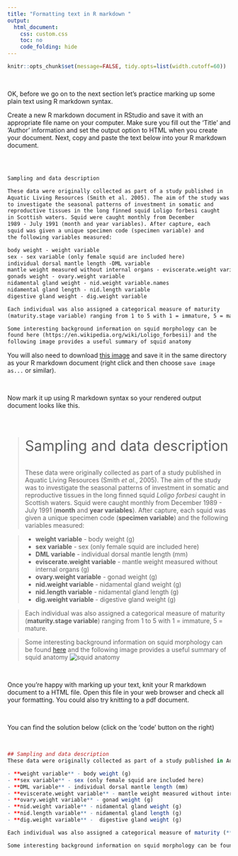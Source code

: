 ```yaml
---
title: "Formatting text in R markdown "
output:
  html_document:
    css: custom.css
    toc: no
    code_folding: hide
---
```


```r
knitr::opts_chunk$set(message=FALSE, tidy.opts=list(width.cutoff=60))
```

\  

OK, before we go on to the next section let's practice marking up some plain text using R markdown syntax.

Create a new R markdown document in RStudio and save it with an appropriate file name on your computer. Make sure you fill out the 'Title' and 'Author' information and set the output option to HTML when you create your document. Next, copy and paste the text below into your R markdown document.

\  

```markdown

Sampling and data description

These data were originally collected as part of a study published in  
Aquatic Living Resources (Smith et al. 2005). The aim of the study was  
to investigate the seasonal patterns of investment in somatic and  
reproductive tissues in the long finned squid Loligo forbesi caught  
in Scottish waters. Squid were caught monthly from December   
1989 - July 1991 (month and year variables). After capture, each  
squid was given a unique specimen code (specimen variable) and  
the following variables measured: 

body weight - weight variable 
sex - sex variable (only female squid are included here)
individual dorsal mantle length -DML variable 
mantle weight measured without internal organs - eviscerate.weight variable
gonads weight - ovary.weight variable 
nidamental gland weight - nid.weight variable.names
nidamental gland length - nid.length variable 
digestive gland weight - dig.weight variable

Each individual was also assigned a categorical measure of maturity  
(maturity.stage variable) ranging from 1 to 5 with 1 = immature, 5 = mature. 

Some interesting background information on squid morphology can be  
found here (https://en.wikipedia.org/wiki/Loligo_forbesii) and the  
following image provides a useful summary of squid anatomy 

```

You will also need to download [this image](images/squid_anatomy.jpg) and save it in the same directory as your R markdown document (right click and then choose `save image as...` or similar). 

\  

Now mark it up using R markdown syntax so your rendered output document looks like this. 

\  

><p style="font-weight:400; font-size:32px">Sampling and data description</p>
These data were originally collected as part of a study published in Aquatic Living Resources (Smith *et al*., 2005). The aim of the study was to investigate the seasonal patterns of investment in somatic and reproductive tissues in the long finned squid *Loligo forbesi* caught in Scottish waters. Squid were caught monthly from December 1989 - July 1991 (**month** and **year variables**). After capture, each squid was given a unique specimen code (**specimen variable**) and the following variables measured: 

> - **weight variable** - body weight (g)
> - **sex variable** - sex (only female squid are included here)
> - **DML variable** - individual dorsal mantle length (mm)
> - **eviscerate.weight variable** - mantle weight measured without internal organs (g)
> - **ovary.weight variable** - gonad weight (g) 
> - **nid.weight variable** - nidamental gland weight (g)
> - **nid.length variable** - nidamental gland length (g)  
> - **dig.weight variable** -  digestive gland weight (g)

>Each individual was also assigned a categorical measure of maturity (**maturity.stage variable**) ranging from 1 to 5 with 1 = immature, 5 = mature.  

>Some interesting background information on squid morphology can be found [here](https://en.wikipedia.org/wiki/Loligo_forbesii) and the following image provides a useful summary of squid anatomy ![squid anatomy](images/squid_anatomy.jpg)

\  

Once you're happy with marking up your text, knit your R markdown document to a HTML file. Open this file in your web browser and check all your formatting. You could also try knitting to a pdf document.

\  

You can find the solution below (click on the 'code' button on the right)

\  

```r

## Sampling and data description
These data were originally collected as part of a study published in Aquatic Living Resources (Smith *et al*., 2005). The aim of the study was to investigate the seasonal patterns of investment in somatic and reproductive tissues in the long finned squid *Loligo forbesi* caught in Scottish waters. Squid were caught monthly from December 1989 - July 1991 (**month** and **year variables**). After capture, each squid was given a unique specimen code (**specimen variable**) and the following variables measured: 

- **weight variable** - body weight (g)
- **sex variable** - sex (only female squid are included here)
- **DML variable** - individual dorsal mantle length (mm)
- **eviscerate.weight variable** - mantle weight measured without internal organs (g)
- **ovary.weight variable** - gonad weight (g) 
- **nid.weight variable** - nidamental gland weight (g)
- **nid.length variable** - nidamental gland length (g)  
- **dig.weight variable** -  digestive gland weight (g)

Each individual was also assigned a categorical measure of maturity (**maturity.stage variable**) ranging from 1 to 5 with 1 = immature, 5 = mature.  

Some interesting background information on squid morphology can be found [here](https://en.wikipedia.org/wiki/Loligo_forbesii) and the following image provides a useful summary of squid anatomy ![squid anatomy](images/squid_anatomy.jpg) 

```
